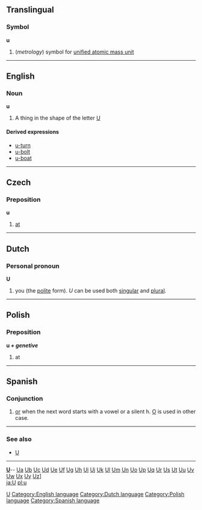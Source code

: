 [[Category:Latin letters|U]]
==Translingual==
===Symbol===
'''u'''
#(''metrology'') symbol for [[unified atomic mass unit]]
----

==English==
[[Category:English language]]
===Noun===
'''u'''
#A thing in the shape of the letter [[U]]

====Derived expressions====
*[[u-turn]]
*[[u-bolt]]
*[[u-boat]]

----
==Czech==
===Preposition===
'''u'''
#[[at]]

----

==Dutch==
[[Category:Dutch language]]
===Personal pronoun===
'''U'''
# you (the [[polite]] form). ''U'' can be used both [[singular]] and [[plural]].

----

==Polish==
[[Category:Polish language]]
===Preposition===
'''u ''+ genetive'' '''
# at

----

==Spanish==
[[Category:Spanish language]]
===Conjunction===
# [[or]] when the next word starts with a vowel or a silent h. [[O]] is used in other case.
----
===See also===
*[[U]]

----
{{Indexletters1}}  '''[http://wiktionary.org/w/wiki.phtml?title=Special:Allpages&from=U U] '''-- [http://wiktionary.org/w/wiki.phtml?title=Special:Allpages&from=Ua Ua] [http://wiktionary.org/w/wiki.phtml?title=Special:Allpages&from=Ub Ub] [http://wiktionary.org/w/wiki.phtml?title=Special:Allpages&from=Uc Uc] [http://wiktionary.org/w/wiki.phtml?title=Special:Allpages&from=Ud Ud] [http://wiktionary.org/w/wiki.phtml?title=Special:Allpages&from=Ue Ue] [http://wiktionary.org/w/wiki.phtml?title=Special:Allpages&from=Uf Uf] [http://wiktionary.org/w/wiki.phtml?title=Special:Allpages&from=Ug Ug] [http://wiktionary.org/w/wiki.phtml?title=Special:Allpages&from=Uh Uh] [http://wiktionary.org/w/wiki.phtml?title=Special:Allpages&from=Ui Ui] [http://wiktionary.org/w/wiki.phtml?title=Special:Allpages&from=Uj Uj] [http://wiktionary.org/w/wiki.phtml?title=Special:Allpages&from=Uk Uk] [http://wiktionary.org/w/wiki.phtml?title=Special:Allpages&from=Ul Ul] [http://wiktionary.org/w/wiki.phtml?title=Special:Allpages&from=Um Um] [http://wiktionary.org/w/wiki.phtml?title=Special:Allpages&from=Un Un] [http://wiktionary.org/w/wiki.phtml?title=Special:Allpages&from=Uo Uo] [http://wiktionary.org/w/wiki.phtml?title=Special:Allpages&from=Up Up] [http://wiktionary.org/w/wiki.phtml?title=Special:Allpages&from=Uq Uq] [http://wiktionary.org/w/wiki.phtml?title=Special:Allpages&from=Ur Ur] [http://wiktionary.org/w/wiki.phtml?title=Special:Allpages&from=Us Us] [http://wiktionary.org/w/wiki.phtml?title=Special:Allpages&from=Ut Ut] [http://wiktionary.org/w/wiki.phtml?title=Special:Allpages&from=Uu Uu] [http://wiktionary.org/w/wiki.phtml?title=Special:Allpages&from=Uv Uv] [http://wiktionary.org/w/wiki.phtml?title=Special:Allpages&from=Uw Uw] [http://wiktionary.org/w/wiki.phtml?title=Special:Allpages&from=Ux Ux] [http://wiktionary.org/w/wiki.phtml?title=Special:Allpages&from=Uy Uy] [http://wiktionary.org/w/wiki.phtml?title=Special:Allpages&from=Uz Uz]]<br>
{{Indexletters2}}
[[ja:U]]
[[pl:u]]
